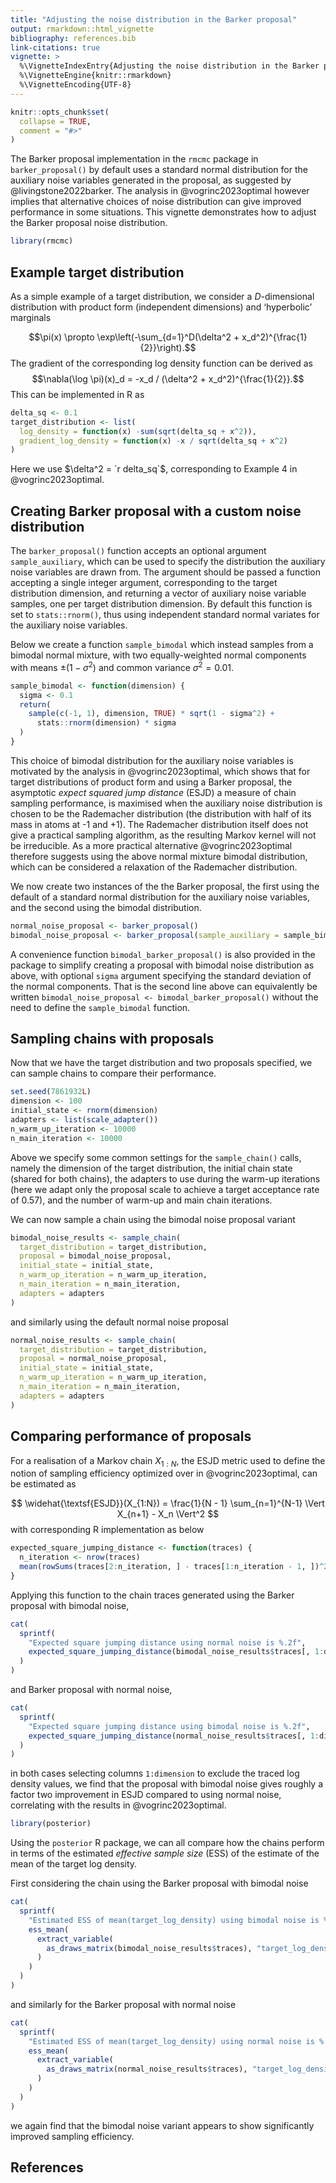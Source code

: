 ```yaml
---
title: "Adjusting the noise distribution in the Barker proposal"
output: rmarkdown::html_vignette
bibliography: references.bib
link-citations: true
vignette: >
  %\VignetteIndexEntry{Adjusting the noise distribution in the Barker proposal}
  %\VignetteEngine{knitr::rmarkdown}
  %\VignetteEncoding{UTF-8}
---
```


```r
knitr::opts_chunk$set(
  collapse = TRUE,
  comment = "#>"
)
```

The Barker proposal implementation in the `rmcmc` package in `barker_proposal()` by default uses a standard normal distribution for the auxiliary noise variables generated in the proposal, as suggested by @livingstone2022barker.
The analysis in @vogrinc2023optimal however implies that alternative choices of noise distribution can give improved performance in some situations.
This vignette demonstrates how to adjust the Barker proposal noise distribution.

```r
library(rmcmc)
```

## Example target distribution

As a simple example of a target distribution, we consider a $D$-dimensional distribution with product form (independent dimensions) and 'hyperbolic' marginals 

$$\pi(x) \propto \exp\left(-\sum_{d=1}^D(\delta^2 + x_d^2)^{\frac{1}{2}}\right).$$
The gradient of the corresponding log density function can be derived as
$$\nabla(\log \pi)(x)_d = -x_d / (\delta^2 + x_d^2)^{\frac{1}{2}}.$$
This can be implemented in R as

```r
delta_sq <- 0.1
target_distribution <- list(
  log_density = function(x) -sum(sqrt(delta_sq + x^2)),
  gradient_log_density = function(x) -x / sqrt(delta_sq + x^2)
)
```

Here we use $\delta^2 = `r delta_sq`$, corresponding to Example 4 in @vogrinc2023optimal.

## Creating Barker proposal with a custom noise distribution

The `barker_proposal()` function accepts an optional argument `sample_auxiliary`,
which can be used to specify the distribution the auxiliary noise variables are drawn from.
The argument should be passed a function accepting a single integer argument,
corresponding to the target distribution dimension,
and returning a vector of auxiliary noise variable samples,
one per target distribution dimension.
By default this function is set to `stats::rnorm()`, 
thus using independent standard normal variates for the auxiliary noise variables.

Below we create a function `sample_bimodal` which instead samples from a bimodal normal mixture,
with two equally-weighted normal components with means $\pm (1 - \sigma^2)$ and common variance $\sigma^2 = 0.01$.

```r
sample_bimodal <- function(dimension) {
  sigma <- 0.1
  return(
    sample(c(-1, 1), dimension, TRUE) * sqrt(1 - sigma^2) +
      stats::rnorm(dimension) * sigma
  )
}
```

This choice of bimodal distribution for the auxiliary noise variables is motivated by the analysis in @vogrinc2023optimal,
which shows that for target distributions of product form and using a Barker proposal, 
the asymptotic _expect squared jump distance_ (ESJD) a measure of chain sampling performance,
is maximised when the auxiliary noise distribution is chosen to be the Rademacher distribution
(the distribution with half of its mass in atoms at -1 and +1).
The Rademacher distribution itself does not give a practical sampling algorithm,
as the resulting Markov kernel will not be irreducible.
As a more practical alternative @vogrinc2023optimal therefore suggests using the above normal mixture bimodal distribution,
which can be considered a relaxation of the Rademacher distribution.

We now create two instances of the the Barker proposal,
the first using the default of a standard normal distribution for the auxiliary noise variables,
and the second using the bimodal distribution.

```r
normal_noise_proposal <- barker_proposal()
bimodal_noise_proposal <- barker_proposal(sample_auxiliary = sample_bimodal)
```

A convenience function `bimodal_barker_proposal()` is also provided in the package to simplify creating a proposal with bimodal noise distribution as above, with optional `sigma` argument specifying the standard deviation of the normal components. That is the second line above can equivalently be written `bimodal_noise_proposal <- bimodal_barker_proposal()` without the need to define the `sample_bimodal` function.

## Sampling chains with proposals

Now that we have the target distribution and two proposals specified,
we can sample chains to compare their performance.

```r
set.seed(7861932L)
dimension <- 100
initial_state <- rnorm(dimension)
adapters <- list(scale_adapter())
n_warm_up_iteration <- 10000
n_main_iteration <- 10000
```

Above we specify some common settings for the `sample_chain()` calls,
namely the dimension of the target distribution,
the initial chain state (shared for both chains),
the adapters to use during the warm-up iterations (here we adapt only the proposal scale to achieve a target acceptance rate of 0.57),
and the number of warm-up and main chain iterations.

We can now sample a chain using the bimodal noise proposal variant

```r
bimodal_noise_results <- sample_chain(
  target_distribution = target_distribution,
  proposal = bimodal_noise_proposal,
  initial_state = initial_state,
  n_warm_up_iteration = n_warm_up_iteration,
  n_main_iteration = n_main_iteration,
  adapters = adapters
)
```

and similarly using the default normal noise proposal

```r
normal_noise_results <- sample_chain(
  target_distribution = target_distribution,
  proposal = normal_noise_proposal,
  initial_state = initial_state,
  n_warm_up_iteration = n_warm_up_iteration,
  n_main_iteration = n_main_iteration,
  adapters = adapters
)
```

## Comparing performance of proposals

For a realisation of a Markov chain $X_{1:N}$,
the ESJD metric used to define the notion of sampling efficiency optimized over in @vogrinc2023optimal,
can be estimated as

$$
  \widehat{\textsf{ESJD}}(X_{1:N}) = \frac{1}{N - 1} \sum_{n=1}^{N-1} \Vert X_{n+1} - X_n \Vert^2
$$
with corresponding R implementation as below

```r
expected_square_jumping_distance <- function(traces) {
  n_iteration <- nrow(traces)
  mean(rowSums(traces[2:n_iteration, ] - traces[1:n_iteration - 1, ])^2)
}
```

Applying this function to the chain traces generated using the Barker proposal with bimodal noise,


```r
cat(
  sprintf(
    "Expected square jumping distance using normal noise is %.2f",
    expected_square_jumping_distance(bimodal_noise_results$traces[, 1:dimension])
  )
)
```

and Barker proposal with normal noise,

```r
cat(
  sprintf(
    "Expected square jumping distance using bimodal noise is %.2f",
    expected_square_jumping_distance(normal_noise_results$traces[, 1:dimension])
  )
)
```

in both cases selecting columns `1:dimension` to exclude the traced log density values,
we find that the proposal with bimodal noise gives roughly a factor two improvement in ESJD compared to using normal noise,
correlating with the results in @vogrinc2023optimal.


```r
library(posterior)
```

Using the `posterior` R package, we can all compare how the chains perform in terms of the estimated _effective sample size_ (ESS) of the estimate of the mean of the target log density.

First considering the chain using the Barker proposal with bimodal noise


```r
cat(
  sprintf(
    "Estimated ESS of mean(target_log_density) using bimodal noise is %.0f",
    ess_mean(
      extract_variable(
        as_draws_matrix(bimodal_noise_results$traces), "target_log_density"
      )
    )
  )
)
```

and similarly for the Barker proposal with normal noise

```r
cat(
  sprintf(
    "Estimated ESS of mean(target_log_density) using normal noise is %.0f",
    ess_mean(
      extract_variable(
        as_draws_matrix(normal_noise_results$traces), "target_log_density"
      )
    )
  )
)
```

we again find that the bimodal noise variant appears to show significantly improved sampling efficiency.

## References
